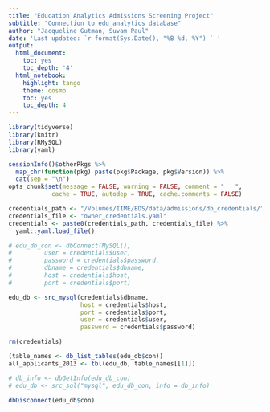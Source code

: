 ```yaml
---
title: "Education Analytics Admissions Screening Project"
subtitle: "Connection to edu_analytics database"
author: "Jacqueline Gutman, Suvam Paul"
date: 'Last updated: `r format(Sys.Date(), "%B %d, %Y") ` '
output:
  html_document:
    toc: yes
    toc_depth: '4'
  html_notebook:
    highlight: tango
    theme: cosmo
    toc: yes
    toc_depth: 4
---
```


```r
library(tidyverse)
library(knitr)
library(RMySQL)
library(yaml)

sessionInfo()$otherPkgs %>% 
  map_chr(function(pkg) paste(pkg$Package, pkg$Version)) %>%
  cat(sep = "\n")
opts_chunk$set(message = FALSE, warning = FALSE, comment = "   ",
            cache = TRUE, autodep = TRUE, cache.comments = FALSE)

```

```r
credentials_path <- "/Volumes/IIME/EDS/data/admissions/db_credentials/"
credentials_file <- "owner_credentials.yaml"
credentials <- paste0(credentials_path, credentials_file) %>% 
  yaml::yaml.load_file()

# edu_db_con <- dbConnect(MySQL(), 
#         user = credentials$user, 
#         password = credentials$password, 
#         dbname = credentials$dbname, 
#         host = credentials$host,
#         port = credentials$port)

edu_db <- src_mysql(credentials$dbname,
                    host = credentials$host,
                    port = credentials$port,
                    user = credentials$user,
                    password = credentials$password)

rm(credentials)
```

```r
(table_names <- db_list_tables(edu_db$con))
all_applicants_2013 <- tbl(edu_db, table_names[[1]])

# db_info <- dbGetInfo(edu_db_con)
# edu_db <- src_sql("mysql", edu_db_con, info = db_info)
```

```r
dbDisconnect(edu_db$con)
```

